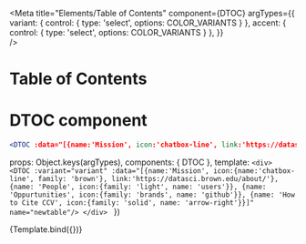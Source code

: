
<Meta 
  title="Elements/Table of Contents" 
  component={DTOC} 
  argTypes={{
      variant: { control: { type: 'select', options: COLOR_VARIANTS } },
      accent: { control: { type: 'select', options: COLOR_VARIANTS } },
  }}  
/>

# Table of Contents

<ArgsTable story='Table of Contents' />

# DTOC component
```jsx
<DTOC :data="[{name:'Mission', icon:'chatbox-line', link:'https://datasci.brown.edu/about/'}, {name: 'People', icon:'person-lines'}, {name: 'Oppurtunities', icon:'lightbulb-1'}, {name: 'How to Cite CCV', icon:'carrot-right'}]" name="newtable"/>
```

  props: Object.keys(argTypes),
  components: { DTOC },
  template: `<div>
                <DTOC :variant="variant" :data="[{name:'Mission', icon:{name:'chatbox-line', family: 'brown'}, link:'https://datasci.brown.edu/about/'}, {name: 'People', icon:{family: 'light', name: 'users'}}, {name: 'Oppurtunities', icon:{family: 'brands', name: 'github'}}, {name: 'How to Cite CCV', icon:{family: 'solid', name: 'arrow-right'}}]" name="newtable"/>
            </div>
            `
})

<Canvas>
    <Story name="Table of Contents" args={{variant: 'primary'}}>
        {Template.bind({})}
    </Story>
</Canvas>